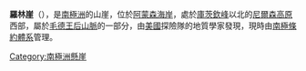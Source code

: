 {{coord|86|23|S|159|24|W|display=title}}

'''羅林崖'''（{{lang-en|Roaring Cliffs}}），是[[南極洲|南極洲]]的山崖，位於[[阿蒙森海岸|阿蒙森海岸]]，處於[[庫茨欽峰|庫茨欽峰]]以北的[[尼爾森高原|尼爾森高原]]西部，屬於[[毛德王后山脈|毛德王后山脈]]的一部分，由[[美國|美國]]探險隊的地質學家發現，現時由[[南極條約體系|南極條約體系]]管理。

[[Category:南極洲懸崖|Category:南極洲懸崖]]


{{Antarctica-geo-stub}}